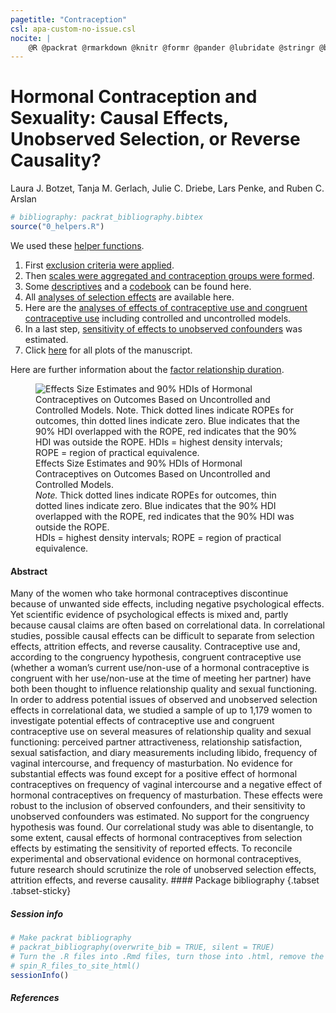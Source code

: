 ```yaml
---
pagetitle: "Contraception"
csl: apa-custom-no-issue.csl
nocite: |
    @R @packrat @rmarkdown @knitr @formr @pander @lubridate @stringr @broom @effects @ggplot2 @tidyr @svglite @dplyr @reshape2 @lmerTest @devtools @formatR @lazyeval @scales @car @xlsx @lme4
---
```


# Hormonal Contraception and Sexuality: Causal Effects, Unobserved Selection, or Reverse Causality? {.tabset .tabset-sticky}
Laura J. Botzet, Tanja M. Gerlach, Julie C. Driebe, Lars Penke, and Ruben C. Arslan 

```r
# bibliography: packrat_bibliography.bibtex
source("0_helpers.R")
```

<div class="row">

<div class="col-md-5">
We used these [helper functions](0_helpers.R).

1. First [exclusion criteria were applied](1_exclusion.html).
2. Then [scales were aggregated and contraception groups were formed](2_datawrangling.html).
3. Some [descriptives](3_descriptives.html) and a [codebook](4_codebook.html) can be found here.
4. All [analyses of selection effects](5_analyses_selection.html) are available here.
5. Here are the [analyses of effects of contraceptive use and congruent contraceptive use](6_analyses_effects.html) including controlled and uncontrolled models.
6. In a last step, [sensitivity of effects to unobserved confounders](7_analyses_sensitivity.html) was estimated.
7. Click [here](8_plots.html) for all plots of the manuscript.

Here are further information about the [factor relationship duration](99_relationship_duration.html).

</div>

<div class="col-md-6 col-md-offset-1">
![Effects Size Estimates and 90% HDIs of Hormonal Contraceptives on Outcomes Based on Uncontrolled and Controlled Models.<br><i>Note.</i> Thick dotted lines indicate ROPEs for outcomes, thin dotted lines indicate zero. Blue indicates that the 90% HDI overlapped with the ROPE, red indicates that the 90% HDI was outside the ROPE.<br>HDIs = highest density intervals; ROPE = region of practical equivalence.](output.gif)
</div>

</div>
<div class="clearfix"></div>

#### Abstract {.tabset .tabset-sticky}
Many of the women who take hormonal contraceptives discontinue because of unwanted side effects, including negative psychological effects. Yet scientific evidence of psychological effects is mixed and, partly because causal claims are often based on correlational data. In correlational studies, possible causal effects can be difficult to separate from selection effects, attrition effects, and reverse causality. Contraceptive use and, according to the congruency hypothesis, congruent contraceptive use (whether a woman’s current use/non-use of a hormonal contraceptive is congruent with her use/non-use at the time of meeting her partner) have both been thought to influence relationship quality and sexual functioning. In order to address potential issues of observed and unobserved selection effects in correlational data, we studied a sample of up to 1,179 women to investigate potential effects of contraceptive use and congruent contraceptive use on several measures of relationship quality and sexual functioning: perceived partner attractiveness, relationship satisfaction, sexual satisfaction, and diary measurements including libido, frequency of vaginal intercourse, and frequency of masturbation. No evidence for substantial effects was found except for a positive effect of hormonal contraceptives on frequency of vaginal intercourse and a negative effect of hormonal contraceptives on frequency of masturbation. These effects were robust to the inclusion of observed confounders, and their sensitivity to unobserved confounders was estimated. No support for the congruency hypothesis was found. Our correlational study was able to disentangle, to some extent, causal effects of hormonal contraceptives from selection effects by estimating the sensitivity of reported effects. To reconcile experimental and observational evidence on hormonal contraceptives, future research should scrutinize the role of unobserved selection effects, attrition effects, and reverse causality.
#### Package bibliography {.tabset .tabset-sticky}

##### Session info
```r
# Make packrat bibliography
# packrat_bibliography(overwrite_bib = TRUE, silent = TRUE)
# Turn the .R files into .Rmd files, turn those into .html, remove the .Rmd files
# spin_R_files_to_site_html()
sessionInfo()
```

##### References {.active}
